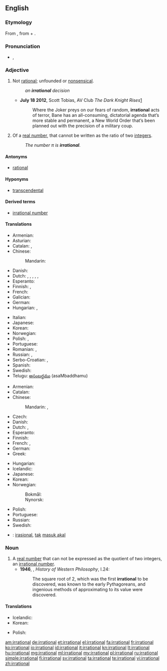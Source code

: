 ==English==

===Etymology===
From {{etyl|la|en}} {{term/t|la|irratiōnālis}}, from {{term|ir-}} + {{term|rationalis|ratiōnālis}}.

===Pronunciation===
* {{enPR|ĭră'sh(ə)nəl}}, {{IPA|/ɪˈræʃ.(ə.)nəl/}}

===Adjective===
{{en-adj}}

# Not [[rational]]; unfounded or [[nonsensical]].
#: ''an '''irrational''' decision''
#* '''July 18 2012''', Scott Tobias, AV Club ''The Dark Knight Rises''[http://www.avclub.com/articles/the-dark-knight-rises-review-batman,82624/]
#*: Where the Joker preys on our fears of random, '''irrational''' acts of terror, Bane has an all-consuming, dictatorial agenda that’s more stable and permanent, a New World Order that’s been planned out with the precision of a military coup.
# {{context|mathematics|arithmetic|number theory|not comparable|lang=en}} Of a [[real number]], that cannot be written as the ratio of two [[integer]]s.
#: ''The number &pi; is '''irrational'''.''

====Antonyms====
* {{sense|mathematics}} [[rational]]

====Hyponyms====
* {{sense|mathematics}} [[transcendental]]

====Derived terms====
* [[irrational number]]

====Translations====
{{trans-top|unfounded or nonsensical}}
* Armenian: {{t|hy|իռացիոնալ|tr=iṙac’ional}}
* Asturian: {{t|ast|irracional}}
* Catalan: {{t+|ca|bèstia}}, {{t+|ca|irracional}}
* Chinese:
*: Mandarin: {{t+|cmn|不合理|tr=bùhélǐ|sc=Hani}}
* Danish: {{t|da|irrationel}}
* Dutch: {{t|nl|irrationeel}}, {{t|nl|irrationele}}, {{t+|nl|onzinnig}}, {{t+|nl|onzinnige}}, {{t|nl|onredelijk}}, {{t|nl|onredelijke}}
* Esperanto: {{t|eo|malracia}}
* Finnish: {{t+|fi|epälooginen}}, {{t|fi|irrationaalinen}}
* French: {{t+|fr|irrationnel}}
* Galician: {{t|gl|irracional}}
* German: {{t+|de|irrational}}
* Hungarian: {{t+|hu|ésszerűtlen}},  {{t+|hu|irracionális}}
{{trans-mid}}
* Italian: {{t+|it|irrazionale}}
* Japanese: {{t|ja|不合理|tr=fugōri}}
* Korean: {{t|ko|불합리한|sc=Hang}}
* Norwegian: {{t|no|irrasjonell}}
* Polish: {{t|pl|nieracjonalny}}, {{t+|pl|irracjonalny|m}}
* Portuguese: {{t+|pt|irracional}}
* Romanian: {{t+|ro|irațional|m|n}}, {{t|ro|nerațional|m|n}}
* Russian: {{t+|ru|нерациональный|tr=neracionálʹnyj|sc=Cyrl}}, {{t+|ru|иррациональный|tr=irracionálʹnyj|sc=Cyrl}}
* Serbo-Croatian: {{t|sh|iracionalan|m}}, {{t|sh|nerazuman|m}}
* Spanish: {{t+|es|irracional}}
* Swedish: {{t+|sv|irrationell}}
* Telugu: [[అసంబద్ధము]] (asaMbaddhamu)
{{trans-bottom}}

{{trans-top|mathematics: of a number}}
* Armenian: {{t|hy|իռացիոնալ|tr=iṙac’ional}}
* Catalan: {{t+|ca|irracional}}
* Chinese:
*: Mandarin: {{t|cmn|無理數|sc=Hani}}, {{t+|cmn|无理数|tr=wúlǐshù|sc=Hani}}
* Czech: {{t|cs|iracionální}}
* Danish: {{t|da|irrational}}
* Dutch: {{t|nl|irrationaal}}, {{t|nl|irrationale}}
* Esperanto: {{t|eo|neracionala}}
* Finnish: {{t|fi|irrationaalinen}}
* French: {{t+|fr|irrationnel|m}}, {{t+|fr|irrationnelle|f}}
* German: {{t+|de|irrational}}
* Greek: {{t+|el|άρρητος}}
{{trans-mid}}
* Hungarian: {{t+|hu|irracionális}}
* Icelandic: {{t|is|óræður|m}}
* Japanese: {{t+|ja|無理数|tr=murisū}}
* Korean: {{t+|ko|무리수|sc=Hang}}
* Norwegian:
*: Bokmål: {{t|no|irrasjonal}}
*: Nynorsk: {{t|nn|irrasjonal}}
* Polish: {{t|pl|niewymierny|m}}
* Portuguese: {{t+|pt|irracional}}
* Russian: {{t+|ru|иррациональный|tr=irracionálʹnyj|sc=Cyrl}}
* Swedish: {{t+|sv|irrationell}}
{{trans-bottom}}

{{checktrans-top}}
* {{ttbc|id}}: [[irasional]], [[tak]] [[masuk akal]]
{{trans-bottom}}

===Noun===
{{en-noun}}

# A [[real number]] that can not be expressed as the quotient of two integers, an [[irrational number]].
#* '''1946''', {{w|Bertrand Russell}}, ''History of Western Philosophy'', I.24:
#*: The square root of 2, which was the first '''irrational''' to be discovered, was known to the early Pythagoreans, and ingenious methods of approximating to its value were discovered.

====Translations====
{{trans-top|irrational number}}
* Icelandic: {{t|is|óræð tala|f}}
* Korean: {{t+|ko|무리수|sc=Hang}}
{{trans-mid}}
* Polish: {{t|pl|[[liczba]] [[niewymierna]]|f}}
{{trans-bottom}}

[[am:irrational]]
[[de:irrational]]
[[et:irrational]]
[[el:irrational]]
[[fa:irrational]]
[[fr:irrational]]
[[ko:irrational]]
[[io:irrational]]
[[id:irrational]]
[[it:irrational]]
[[kn:irrational]]
[[lt:irrational]]
[[hu:irrational]]
[[mg:irrational]]
[[ml:irrational]]
[[my:irrational]]
[[pl:irrational]]
[[ru:irrational]]
[[simple:irrational]]
[[fi:irrational]]
[[sv:irrational]]
[[ta:irrational]]
[[te:irrational]]
[[vi:irrational]]
[[zh:irrational]]